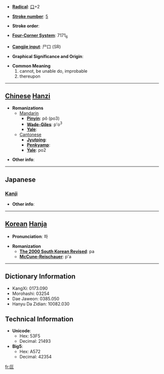 * '''[[Wiktionary:Chinese radical index| Radical]]''': [[Wiktionary:Chinese radical index 口|口]]+2

* '''[[Wiktionary:Chinese total strokes index|Stroke number]]''': [[Wiktionary:Chinese total strokes index 5|5]]

* '''Stroke order''': 

* '''[[Wiktionary:Chinese four corner index|Four-Corner System]]''': 7171<sub>6</sub>

* '''[[Wiktionary:Chinese Cangjie index|Cangjie input]]''': 尸口 (SR)

* '''Graphical Significance and Origin''': 

* '''Common Meaning'''
*#cannot, be unable do, improbable
*# thereupon


----

== [[Chinese]] [[Hanzi]] ==

* '''Romanizations'''
** [[Mandarin]]
*** '''[[Pinyin]]''': pǒ (po3)
*** '''[[Wade-Giles]]''': p'o<sup>3</sup>
*** '''[[Yale]]''': 
**[[Cantonese]]
***'''[[Jyutping]]''':
***'''[[Penkyamp]]''': 
***'''[[Yale]]''': po2

* '''Other info''': 

----

==Japanese==
===[[Kanji]]===
{{kanji|on readings=[[は]] (ha)
|kun readings=[[できない]] (dekinai), [[すこぶる]] (sukoburu), [[ついに]] (tsuini)
}}

* '''Other info''':  

----

== [[Korean]] [[Hanja]] ==

* '''Pronunciation''': 파

* '''Romanization'''
** '''[[The 2000 South Korean Revised Romanization|The 2000 South Korean Revised]]''': pa
** '''[[McCune-Reischauer]]''': p'a

----

== Dictionary Information ==

* KangXi: 0173.090
* Morohashi: 03254
* Dae Jaweon: 0385.050
* Hanyu Da Zidian: 10082.030

== Technical Information ==

* '''Unicode''':
** Hex: 53F5
** Decimal: 21493
* '''Big5''':
** Hex: A572
** Decimal: 42354

[[fr:叵]]